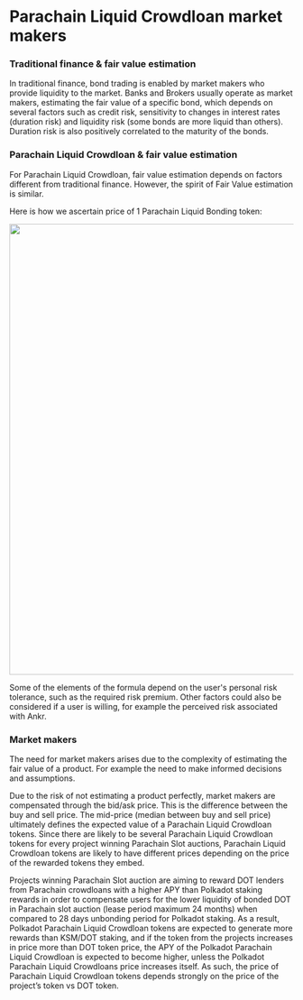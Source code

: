 # Parachain Liquid Crowdloan market makers

### Traditional finance & fair value estimation

In traditional finance, bond trading is enabled by market makers who provide liquidity to the market. Banks and Brokers usually operate as market makers, estimating the fair value of a specific bond, which depends on several factors such as credit risk, sensitivity to changes in interest rates (duration risk) and liquidity risk (some bonds are more liquid than others). Duration risk is also positively correlated to the maturity of the bonds.

### Parachain Liquid Crowdloan & fair value estimation

For Parachain Liquid Crowdloan, fair value estimation depends on factors different from traditional finance. However, the spirit of Fair Value estimation is similar.

Here is how we ascertain price of 1 Parachain Liquid Bonding token:

<img src="/docs/staking/extra/formula-for-parachain-liquid-bonding-token.png" alt="" className="responsive-pic" width="800" />

Some of the elements of the formula depend on the user's personal risk tolerance, such as the required risk premium. Other factors could also be considered if a user is willing, for example the perceived risk associated with Ankr.

### Market makers

The need for market makers arises due to the complexity of estimating the fair value of a product. For example the need to make informed decisions and assumptions.

Due to the risk of not estimating a product perfectly, market makers are compensated through the bid/ask price. This is the difference between the buy and sell price. The mid-price (median between buy and sell price) ultimately defines the expected value of a Parachain Liquid Crowdloan tokens. Since there are likely to be several Parachain Liquid Crowdloan tokens for every project winning Parachain Slot auctions, Parachain Liquid Crowdloan tokens are likely to have different prices depending on the price of the rewarded tokens they embed.

Projects winning Parachain Slot auction are aiming to reward DOT lenders from Parachain crowdloans with a higher APY than Polkadot staking rewards in order to compensate users for the lower liquidity of bonded DOT in Parachain slot auction (lease period maximum 24 months) when compared to 28 days unbonding period for Polkadot staking. As a result, Polkadot Parachain Liquid Crowdloan tokens are expected to generate more rewards than KSM/DOT staking, and if the token from the projects increases in price more than DOT token price, the APY of the Polkadot Parachain Liquid Crowdloan is expected to become higher, unless the Polkadot Parachain Liquid Crowdloans price increases itself. As such, the price of Parachain Liquid Crowdloan tokens depends strongly on the price of the project’s token vs DOT token.